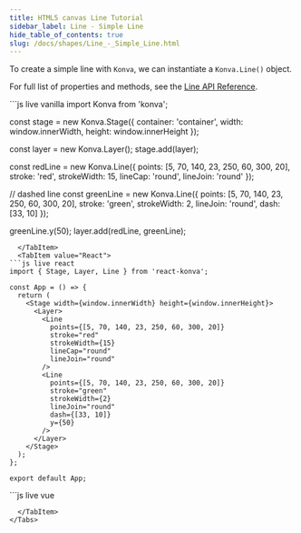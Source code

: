 ```yaml
---
title: HTML5 canvas Line Tutorial
sidebar_label: Line - Simple Line
hide_table_of_contents: true
slug: /docs/shapes/Line_-_Simple_Line.html
---
```


To create a simple line with `Konva`, we can instantiate a `Konva.Line()` object.

For full list of properties and methods, see the [Line API Reference](/docs/api/Konva.Line.html).


<Tabs>
  <TabItem value="Vanilla" default>
```js live vanilla
import Konva from 'konva';

const stage = new Konva.Stage({
  container: 'container',
  width: window.innerWidth,
  height: window.innerHeight
});

const layer = new Konva.Layer();
stage.add(layer);

const redLine = new Konva.Line({
  points: [5, 70, 140, 23, 250, 60, 300, 20],
  stroke: 'red',
  strokeWidth: 15,
  lineCap: 'round',
  lineJoin: 'round'
});

// dashed line
const greenLine = new Konva.Line({
  points: [5, 70, 140, 23, 250, 60, 300, 20],
  stroke: 'green',
  strokeWidth: 2,
  lineJoin: 'round',
  dash: [33, 10]
});

greenLine.y(50);
layer.add(redLine, greenLine);
```
  </TabItem>
  <TabItem value="React">
```js live react
import { Stage, Layer, Line } from 'react-konva';

const App = () => {
  return (
    <Stage width={window.innerWidth} height={window.innerHeight}>
      <Layer>
        <Line
          points={[5, 70, 140, 23, 250, 60, 300, 20]}
          stroke="red"
          strokeWidth={15}
          lineCap="round"
          lineJoin="round"
        />
        <Line
          points={[5, 70, 140, 23, 250, 60, 300, 20]}
          stroke="green"
          strokeWidth={2}
          lineJoin="round"
          dash={[33, 10]}
          y={50}
        />
      </Layer>
    </Stage>
  );
};

export default App;
```
  </TabItem>
  <TabItem value="Vue">
```js live vue
<template>
  <v-stage :config="stageSize">
    <v-layer>
      <v-line :config="redLineConfig" />
      <v-line :config="greenLineConfig" />
    </v-layer>
  </v-stage>
</template>

<script setup>
const stageSize = {
  width: window.innerWidth,
  height: window.innerHeight
};

const redLineConfig = {
  points: [5, 70, 140, 23, 250, 60, 300, 20],
  stroke: 'red',
  strokeWidth: 15,
  lineCap: 'round',
  lineJoin: 'round'
};

const greenLineConfig = {
  points: [5, 70, 140, 23, 250, 60, 300, 20],
  stroke: 'green',
  strokeWidth: 2,
  lineJoin: 'round',
  dash: [33, 10],
  y: 50
};
</script>
```
  </TabItem>
</Tabs> 